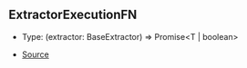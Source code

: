 ## ExtractorExecutionFN

- Type: (extractor: BaseExtractor) => Promise\<T \| boolean>

- [Source](https://github.com/Androz2091/discord-player/blob/074396c/packages/discord-player/src/extractors/ExtractorExecutionContext.ts#L200)